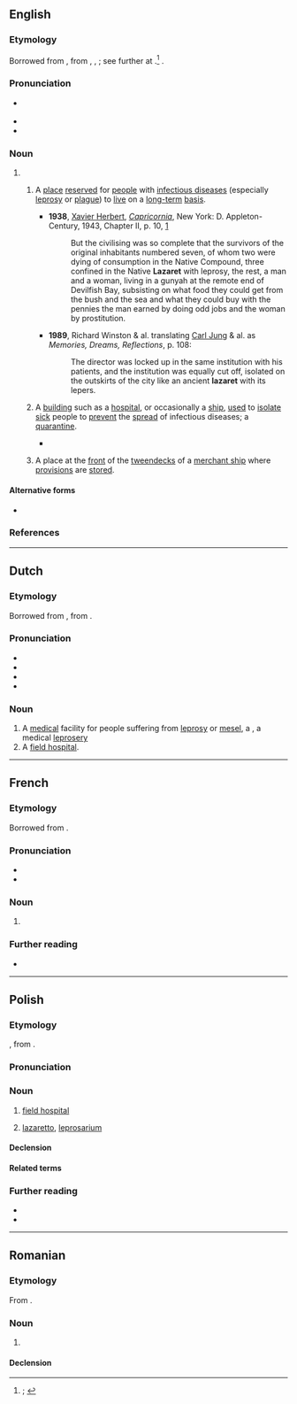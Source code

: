 {{also|lazarèt}}
==English==

===Etymology===
Borrowed from {{bor|en|fr|lazaret}}, from {{der|en|it|lazzareto}} {{qualifier|archaic}}, {{m|it|lazzaretto}}, {{m|it|lazzeretto}}; see further at {{m|en|lazaretto}}.<ref>{{R:OED Online|pos=n|id=106539|date=March 2022|nodot=1}}; {{R:Lexico|pos=n}}</ref> {{doublet|en|lazaretto}}.

===Pronunciation===
* {{a|RP|GA}} {{IPA|en|/ˌlæzəˈɹɛt/}}
* {{rhymes|en|ɛt|s=3}}
* {{hyphenation|en|la|zar|et}}

===Noun===
{{en-noun}}

# {{synonym of|en|lazaretto}}
## {{lb|en|historical}} A [[place#Noun|place]] [[reserve#Verb|reserved]] for [[person#Noun|people]] with [[infectious disease]]s (especially [[leprosy]] or [[plague#Noun|plague]]) to [[live#Verb|live]] on a [[long-term]] [[basis]].
##* '''1938''', [[w:Xavier Herbert|Xavier Herbert]], ''[[w:Capricornia (novel)|Capricornia]]'', New York: D. Appleton-Century, 1943, Chapter II, p. 10, [https://archive.org/details/capricornianovel00herb]
##*: But the civilising was so complete that the survivors of the original inhabitants numbered seven, of whom two were dying of consumption in the Native Compound, three confined in the Native '''Lazaret''' with leprosy, the rest, a man and a woman, living in a gunyah at the remote end of Devilfish Bay, subsisting on what food they could get from the bush and the sea and what they could buy with the pennies the man earned by doing odd jobs and the woman by prostitution.
##* '''1989''', Richard Winston & al. translating [[w:Carl Jung|Carl Jung]] & al. as ''Memories, Dreams, Reflections'', p. 108:
##*: The director was locked up in the same institution with his patients, and the institution was equally cut off, isolated on the outskirts of the city like an ancient '''lazaret''' with its lepers.
## {{lb|en|historical|also|figuratively}} A [[building#Noub|building]] such as a [[hospital]], or occasionally a [[ship#Noun|ship]], [[use#Verb|used]] to [[isolate#Verb|isolate]] [[sick#Adjective|sick]] people to [[prevent]] the [[spread#Noun|spread]] of infectious diseases; a [[quarantine#Noun|quarantine]].
##* {{RQ:Byron Don Juan|canto=II|lines=215–216|passage=The liver is the '''lazaret''' of bile, / But very rarely executes its function}}
## {{lb|en|nautical}} A place at the [[front#Preposition|front]] of the [[tweendeck]]s of a [[merchant ship]] where [[provision#Noun|provisions]] are [[store#Verb|stored]].

====Alternative forms====
* {{alter|en|lazarette}} {{qualifier|obsolete}}

===References===
<references/>

{{cln|en|terms suffixed with -et}}
{{c|en|Healthcare|Public safety|Medicine|Ship parts|Buildings}}

----

==Dutch==

===Etymology===
Borrowed from {{bor|nl|fr|lazaret}}, from {{der|nl|it|lazzaretto}}.

===Pronunciation===
* {{IPA|nl|/ˌlaː.zaːˈrɛt/}}
* {{audio|nl|Nl-lazaret.ogg|Audio}}
* {{hyphenation|nl|la|za|ret}}
* {{rhyme|nl|ɛt|s=3}}

===Noun===
{{nl-noun|m|g2=n|-en|-}}

# A [[medical]] facility for people suffering from [[leprosy]] or [[mesel]], a {{l|en|lazaret}}, a medical [[leprosery]]
# A [[field hospital]].
#: {{syn|nl|veldhospitaal}}

----

==French==

===Etymology===
Borrowed from {{bor|fr|it|lazzaretto}}.

===Pronunciation===
* {{fr-IPA}}
* {{audio|fr|LL-Q150 (fra)-Poslovitch-lazaret.wav|Audio}}

===Noun===
{{fr-noun|m}}

# {{l|en|lazaret}}

===Further reading===
* {{R:TLFi}}

----

==Polish==
{{wp|lang=pl}}

===Etymology===
{{bor+|pl|fr|lazaret}}, from {{der|pl|it|lazzaretto}}.

===Pronunciation===
{{pl-p}}

===Noun===
{{pl-noun|m-in}}

# {{lb|pl|dated}} [[field hospital]]
# {{lb|pl|dated}} [[lazaretto]], [[leprosarium]] {{gl|medical facility specializing in treating contagious diseases, especially [[leprosy]]}}

====Declension====
{{pl-decl-noun-m-in}}

====Related terms====
{{col3|pl|title=adjective|lazaretowy}}

===Further reading===
* {{R:pl:WSJP}}
* {{R:pl:PWN}}

{{C|pl|Healthcare}}

----

==Romanian==

===Etymology===
From {{bor|ro|fr|lazaret}}.

===Noun===
{{ro-noun|n|lazarete}}

# {{l|en|lazaret}}

====Declension====
{{ro-noun-n}}